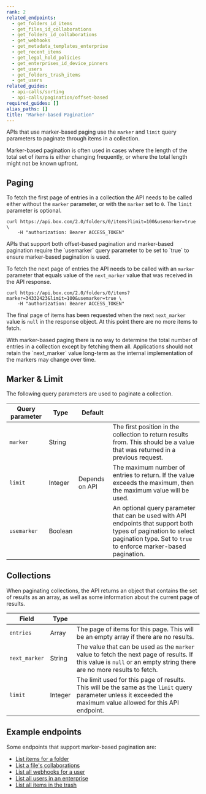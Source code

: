 ```yaml
---
rank: 2
related_endpoints:
  - get_folders_id_items
  - get_files_id_collaborations
  - get_folders_id_collaborations
  - get_webhooks
  - get_metadata_templates_enterprise
  - get_recent_items
  - get_legal_hold_policies
  - get_enterprises_id_device_pinners
  - get_users
  - get_folders_trash_items
  - get_users
related_guides:
  - api-calls/sorting
  - api-calls/pagination/offset-based
required_guides: []
alias_paths: []
title: "Marker-based Pagination"
---
```

APIs that use marker-based paging use the `marker` and `limit` query parameters
to paginate through items in a collection.

Marker-based pagination is often used in cases where the length of the total set
of items is either changing frequently, or where the total length might not be
known upfront.

## Paging

To fetch the first page of entries in a collection the API needs to be called
either without the `marker` parameter, or with the `marker` set to `0`. The
`limit` parameter is optional.

```curl
curl https://api.box.com/2.0/folders/0/items?limit=100&usemarker=true \
    -H "authorization: Bearer ACCESS_TOKEN"
```

<Message type='notice'>
  APIs that support both offset-based pagination and marker-based pagination
  require the `usemarker` query parameter to be set to `true` to ensure
  marker-based pagination is used.
</Message>

To fetch the next page of entries the API needs to be called with
an `marker` parameter that equals value of the `next_marker` value that was
received in the API response.

```curl
curl https://api.box.com/2.0/folders/0/items?marker=34332423&limit=100&usemarker=true \
    -H "authorization: Bearer ACCESS_TOKEN"
```

The final page of items has been requested when the next `next_marker` value is
`null` in the response object. At this point there are no more items to fetch.

<Message  type='notice'>
  With marker-based paging there is no way to determine the total number of
  entries in a collection except by fetching them all. Applications should not
  retain the `next_marker` value long-term as the internal implementation of the
  markers may change over time.
</Message>

## Marker & Limit

The following query parameters are used to paginate a collection.

| Query parameter | Type    | Default        |                                                                                                                                                                                    |
| --------------- | ------- | -------------- | ---------------------------------------------------------------------------------------------------------------------------------------------------------------------------------- |
| `marker`        | String |             | The first position in the collection to return results from. This should be a value that was returned in a previous request.                                                       |
| `limit`         | Integer | Depends on API | The maximum number of entries to return. If the value exceeds the maximum, then the maximum value will be used.                                                                    |
| `usemarker`     | Boolean |                | An optional query parameter that can be used with API endpoints that support both types of pagination to select pagination type. Set to `true` to enforce marker-based pagination. |

## Collections

When paginating collections, the API returns an object that contains the set of
results as an array, as well as some information about the current page of results.

| Field         | Type    |                                                                                                                                                                    |
| ------------- | ------- | ------------------------------------------------------------------------------------------------------------------------------------------------------------------ |
| `entries`     | Array   | The page of items for this page. This will be an empty array if there are no results.                                                                              |
| `next_marker` | String | The value that can be used as the `marker` value to fetch the next page of results. If this value is `null` or an empty string there are no more results to fetch. |
| `limit`       | Integer | The limit used for this page of results. This will be the same as the `limit` query parameter unless it exceeded the maximum value allowed for this API endpoint.  |

## Example endpoints

Some endpoints that support marker-based pagination are:

- [List items for a folder](e://get_folders_id_items)
- [List a file's collaborations](e://get-files-id-collaborations)
- [List all webhooks for a user](e://get-webhooks)
- [List all users in an enterprise](e://get-users)
- [List all items in the trash](e://get-folders-trash-items)
